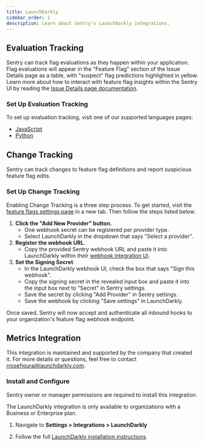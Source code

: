 ```yaml
---
title: LaunchDarkly
sidebar_order: 1
description: Learn about Sentry's LaunchDarkly integrations.
---
```


## Evaluation Tracking

Sentry can track flag evaluations as they happen within your application.  Flag evaluations will appear in the "Feature Flag" section of the Issue Details page as a table, with "suspect" flag predictions highlighted in yellow. Learn more about how to interact with feature flag insights within the Sentry UI by reading the [Issue Details page documentation](/product/issues/issue-details/#feature-flags).

### Set Up Evaluation Tracking

To set up evaluation tracking, visit one of our supported languages pages:
* [JavaScript](/platforms/javascript/configuration/integrations/launchdarkly/)
* [Python](/platforms/python/integrations/feature-flags/launchdarkly/)

## Change Tracking

Sentry can track changes to feature flag definitions and report suspicious feature flag edits.

### Set Up Change Tracking

Enabling Change Tracking is a three step process. To get started, visit the [feature flags settings page](https://sentry.io/orgredirect/organizations/:orgslug/settings/feature-flags) in a new tab. Then follow the steps listed below.

1. **Click the "Add New Provider" button.**
    - One webhook secret can be registered per provider type.
    - Select LaunchDarkly in the dropdown that says "Select a provider".
2. **Register the webhook URL**.
    - Copy the provided Sentry webhook URL and paste it into LaunchDarkly within their [webhook integration UI](https://app.launchdarkly.com/settings/integrations/webhooks/new).
3. **Set the Signing Secret**.
    - In the LaunchDarkly webhook UI, check the box that says "Sign this webhook".
    - Copy the signing secret in the revealed input box and paste it into the input box next to "Secret" in Sentry settings.
    - Save the secret by clicking "Add Provider" in Sentry settings.
    - Save the webhook by clicking "Save settings" in LaunchDarkly.

Once saved, Sentry will now accept and authenticate all inbound hooks to your organization's feature flag webhook endpoint.

## Metrics Integration

This integration is maintained and supported by the company that created it. For more details or questions, feel free to contact rrosefigura@launchdarkly.com.

### Install and Configure

<Alert>

Sentry owner or manager permissions are required to install this integration.

</Alert>

<Alert>

The LaunchDarkly integration is only available to organizations with a Business or Enterprise plan.

</Alert>

1. Navigate to **Settings > Integrations > LaunchDarkly**

2. Follow the full [LaunchDarkly installation instructions](https://docs.launchdarkly.com/integrations/sentry).
